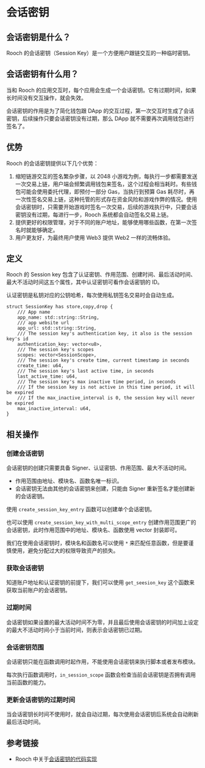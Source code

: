 # 会话密钥

## 会话密钥是什么？

Rooch 的会话密钥（Session Key）是一个方便用户跟链交互的一种临时密钥。

## 会话密钥有什么用？

当和 Rooch 的应用交互时，每个应用会生成一个会话密钥。它有过期时间，如果长时间没有交互操作，就会失效。

会话密钥的作用是为了简化钱包跟 DApp 的交互过程，第一次交互时生成了会话密钥，后续操作只要会话密钥没有过期，那么 DApp 就不需要再次调用钱包进行签名了。

## 优势

Rooch 的会话密钥提供以下几个优势：

1. 缩短链游交互的签名繁杂步骤，以 2048 小游戏为例，每执行一步都需要发送一次交易上链，用户端会频繁调用钱包来签名，这个过程会相当耗时。有些钱包可能会使用委托代理，即预付一部分 Gas，当执行到预算 Gas 耗尽时，再一次性签名交易上链，这种托管的形式存在资金风险和游戏作弊的情况。使用会话密钥时，只需要开始游戏时签名一次交易，后续的游戏执行中，只要会话密钥没有过期，每进行一步，Rooch 系统都会自动签名交易上链。
2. 提供更好的权限管理，对于不同的账户地址，能够使用哪些函数，在第一次签名时就能够确定。
3. 用户更友好，为最终用户使用 Web3 提供 Web2 一样的流畅体验。

## 定义

Rooch 的 Session key 包含了认证密钥、作用范围、创建时间、最后活动时间、最大不活动时间这五个属性，其中认证密钥可看作会话密钥的 ID。

认证密钥是私钥对应的公钥哈希，每次使用私钥签名交易时会自动生成。

```move
struct SessionKey has store,copy,drop {
    /// App name
    app_name: std::string::String,
    /// app website url
    app_url: std::string::String,
    /// The session key's authentication key, it also is the session key's id
    authentication_key: vector<u8>,
    /// The session key's scopes
    scopes: vector<SessionScope>,
    /// The session key's create time, current timestamp in seconds
    create_time: u64,
    /// The session key's last active time, in seconds
    last_active_time: u64,
    /// The session key's max inactive time period, in seconds
    /// If the session key is not active in this time period, it will be expired
    /// If the max_inactive_interval is 0, the session key will never be expired
    max_inactive_interval: u64,
}
```

## 相关操作

### 创建会话密钥

会话密钥的创建只需要具备 Signer、认证密钥、作用范围、最大不活动时间。

- 作用范围由地址、模块名、函数名唯一标识。
- 会话密钥无法由其他的会话密钥来创建，只能由 Signer 重新签名才能创建新的会话密钥。

使用 `create_session_key_entry` 函数可以创建单个会话密钥。

也可以使用 `create_session_key_with_multi_scope_entry` 创建作用范围更广的会话密钥，此时作用范围中的地址、模块名、函数使用 vector 封装即可。

我们在使用会话密钥时，模块名和函数名可以使用 `*` 来匹配任意函数，但是要谨慎使用，避免分配过大的权限导致资产的损失。

### 获取会话密钥

知道账户地址和认证密钥的前提下，我们可以使用 `get_seesion_key` 这个函数来获取当前账户的会话密钥。

### 过期时间

会话密钥如果设置的最大活动时间不为零，并且最后使用会话密钥的时间加上设定的最大不活动时间小于当前时间，则表示会话密钥已过期。

### 会话密钥范围

会话密钥只能在函数调用时起作用，不能使用会话密钥来执行脚本或者发布模块。

每次执行函数调用时，`in_session_scope` 函数会检查当前会话密钥是否拥有调用当前函数的能力。

### 更新会话密钥的过期时间

当会话密钥长时间不使用时，就会自动过期，每次使用会话密钥后系统会自动刷新最后活动时间。

## 参考链接

- Rooch 中关于[会话密钥的代码实现](https://github.com/rooch-network/rooch/blob/main/frameworks/rooch-framework/sources/session_key.move)
